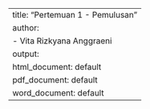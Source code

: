 ---
title: "Pertemuan 1 - Pemulusan"
author:
-   Vita Rizkyana Anggraeni
output:
  html_document: default
  pdf_document: default
  word_document: default
---